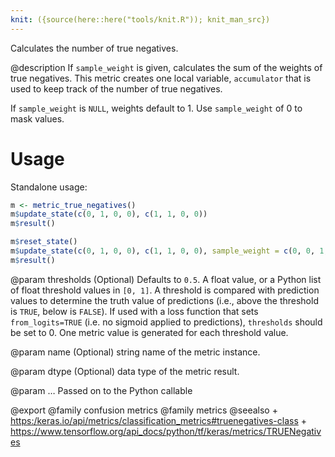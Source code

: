 ```yaml
---
knit: ({source(here::here("tools/knit.R")); knit_man_src})
---
```

Calculates the number of true negatives.

@description
If `sample_weight` is given, calculates the sum of the weights of
true negatives. This metric creates one local variable, `accumulator`
that is used to keep track of the number of true negatives.

If `sample_weight` is `NULL`, weights default to 1.
Use `sample_weight` of 0 to mask values.

# Usage
Standalone usage:

```r
m <- metric_true_negatives()
m$update_state(c(0, 1, 0, 0), c(1, 1, 0, 0))
m$result()
```

```r
m$reset_state()
m$update_state(c(0, 1, 0, 0), c(1, 1, 0, 0), sample_weight = c(0, 0, 1, 0))
m$result()
```

@param thresholds
(Optional) Defaults to `0.5`. A float value, or a Python
list of float threshold values in `[0, 1]`. A threshold is
compared with prediction values to determine the truth value of
predictions (i.e., above the threshold is `TRUE`, below is `FALSE`).
If used with a loss function that sets `from_logits=TRUE` (i.e. no
sigmoid applied to predictions), `thresholds` should be set to 0.
One metric value is generated for each threshold value.

@param name
(Optional) string name of the metric instance.

@param dtype
(Optional) data type of the metric result.

@param ...
Passed on to the Python callable

@export
@family confusion metrics
@family metrics
@seealso
+ <https:/keras.io/api/metrics/classification_metrics#truenegatives-class>
+ <https://www.tensorflow.org/api_docs/python/tf/keras/metrics/TRUENegatives>

